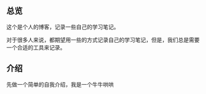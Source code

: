 ## 总览

这个是个人的博客，记录一些自己的学习笔记。

对于很多人来说，都期望用一些的方式记录自己的学习笔记，但是，我们总是需要一个合适的工具来记录。

## 介绍

先做一个简单的自我介绍，我是一个牛牛哄哄